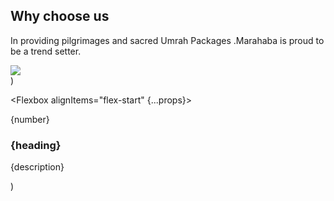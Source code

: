   <Section py="8|12|16|24" position="relative" {...props} bg="muted">
    <Container>
      <Grid col="1|1|420px 1fr" gap="6|6|10">
        <Div>
          <H2 m="0" lineHeight="tight" textAlign="center|left">
            Why choose us
          </H2>
          <P fontSize="xl|2xl" mt="2" textAlign="center|left">
            In providing pilgrimages and sacred Umrah Packages .Marahaba is proud to be a trend setter.
          </P>
          <Grid gap="4|6|8" mt="8|10|12">
            <Feature
              number="01"
              heading="Certified Chefs"
              description="We take our shefs along with us to cook quality home like food."
            />
            <Feature
              number="02"
              heading="Quality and Standards"
              description="We make sure that we maintain quality and standard to keep you happy."
            />
            <Feature
              number="03"
              heading="Excellent Support"
              description="We have a tour guide that will accompany you for ziyarat"
            />
          </Grid>
        </Div>
        <Image
          src="masjid-nabawi.jpg"
          position="relative|relative|absolute"
          top="0"
          right="0"
          w="full|full|half"
          h="auto|auto|full"
        />
      </Grid>
    </Container>
  </Section>
)

  <Flexbox alignItems="flex-start" {...props}>
    <Flexbox justifyContent="center" bg="primary" size="14" rounded="full">
      <P m="0" fontSize="xl" color="white">
        {number}
      </P>
    </Flexbox>
    <Div flex="1" ml="6">
      <H3 fontSize="lg|xl|2xl" m="0">
        {heading}
      </H3>
      <P fontSize="md" mt="2">
        {description}
      </P>
    </Div>
  </Flexbox>
)